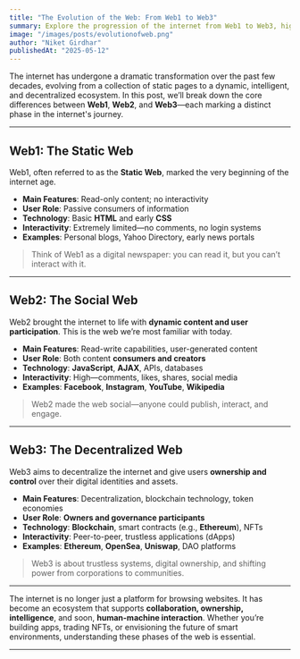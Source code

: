 ```yaml
---
title: "The Evolution of the Web: From Web1 to Web3"
summary: Explore the progression of the internet from Web1 to Web3, highlighting how user roles, technology, and ownership models have evolved over time.
image: "/images/posts/evolutionofweb.png"
author: "Niket Girdhar"
publishedAt: "2025-05-12"
---
```


The internet has undergone a dramatic transformation over the past few decades, evolving from a collection of static pages to a dynamic, intelligent, and decentralized ecosystem. In this post, we’ll break down the core differences between **Web1**, **Web2**, and **Web3**—each marking a distinct phase in the internet's journey.

---

## Web1: The Static Web

Web1, often referred to as the **Static Web**, marked the very beginning of the internet age.

* **Main Features**: Read-only content; no interactivity
* **User Role**: Passive consumers of information
* **Technology**: Basic **HTML** and early **CSS**
* **Interactivity**: Extremely limited—no comments, no login systems
* **Examples**: Personal blogs, Yahoo Directory, early news portals

> Think of Web1 as a digital newspaper: you can read it, but you can’t interact with it.

---

## Web2: The Social Web

Web2 brought the internet to life with **dynamic content and user participation**. This is the web we’re most familiar with today.

* **Main Features**: Read-write capabilities, user-generated content
* **User Role**: Both content **consumers and creators**
* **Technology**: **JavaScript**, **AJAX**, APIs, databases
* **Interactivity**: High—comments, likes, shares, social media
* **Examples**: **Facebook**, **Instagram**, **YouTube**, **Wikipedia**

> Web2 made the web social—anyone could publish, interact, and engage.

---

## Web3: The Decentralized Web

Web3 aims to decentralize the internet and give users **ownership and control** over their digital identities and assets.

* **Main Features**: Decentralization, blockchain technology, token economies
* **User Role**: **Owners and governance participants**
* **Technology**: **Blockchain**, smart contracts (e.g., **Ethereum**), NFTs
* **Interactivity**: Peer-to-peer, trustless applications (dApps)
* **Examples**: **Ethereum**, **OpenSea**, **Uniswap**, DAO platforms

> Web3 is about trustless systems, digital ownership, and shifting power from corporations to communities.

---

The internet is no longer just a platform for browsing websites. It has become an ecosystem that supports **collaboration, ownership, intelligence**, and soon, **human-machine interaction**. Whether you’re building apps, trading NFTs, or envisioning the future of smart environments, understanding these phases of the web is essential.

---